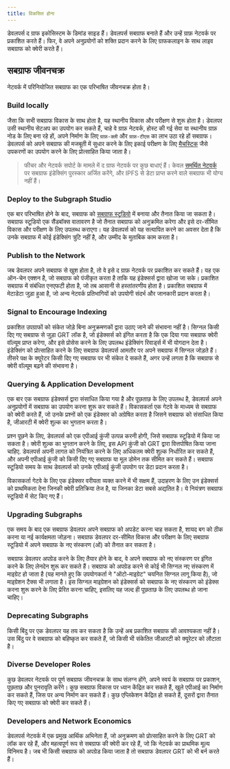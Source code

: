 ```yaml
---
title: विकसित होना
---
```


डेवलपर्स द ग्राफ इकोसिस्टम के डिमांड साइड हैं। डेवलपर्स सबग्राफ बनाते हैं और उन्हें ग्राफ़ नेटवर्क पर प्रकाशित करते हैं। फिर, वे अपने अनुप्रयोगों को शक्ति प्रदान करने के लिए ग्राफकलाइन के साथ लाइव सबग्राफ को क्वेरी करते हैं।

## सबग्राफ जीवनचक्र

नेटवर्क में परिनियोजित सबग्राफ का एक परिभाषित जीवनचक्र होता है।

### Build locally

जैसा कि सभी सबग्राफ विकास के साथ होता है, यह स्थानीय विकास और परीक्षण से शुरू होता है। डेवलपर उसी स्थानीय सेटअप का उपयोग कर सकते हैं, चाहे वे ग्राफ़ नेटवर्क, होस्ट की गई सेवा या स्थानीय ग्राफ़ नोड के लिए बना रहे हों, अपने निर्माण के लिए `ग्राफ़-क्ली` और `ग्राफ़-टीएस` का लाभ उठा रहे हों सबग्राफ। डेवलपर्स को अपने सबग्राफ की मजबूती में सुधार करने के लिए इकाई परीक्षण के लिए [मैचस्टिक](https://github.com/LimeChain/matchstick) जैसे उपकरणों का उपयोग करने के लिए प्रोत्साहित किया जाता है।

> फीचर और नेटवर्क सपोर्ट के मामले में द ग्राफ नेटवर्क पर कुछ बाधाएं हैं। केवल [समर्थित नेटवर्क](/developing/supported-networks) पर सबग्राफ इंडेक्सिंग पुरस्कार अर्जित करेंगे, और IPFS से डेटा प्राप्त करने वाले सबग्राफ भी योग्य नहीं हैं।

### Deploy to the Subgraph Studio

एक बार परिभाषित होने के बाद, सबग्राफ को [सबग्राफ स्टूडियो](https://thegraph.com/docs/en/deploying/subgraph-studio-faqs/) में बनाया और तैनात किया जा सकता है। सबग्राफ स्टूडियो एक सैंडबॉक्स वातावरण है जो तैनात सबग्राफ को अनुक्रमित करेगा और इसे दर-सीमित विकास और परीक्षण के लिए उपलब्ध कराएगा। यह डेवलपर्स को यह सत्यापित करने का अवसर देता है कि उनके सबग्राफ में कोई इंडेक्सिंग त्रुटि नहीं है, और उम्मीद के मुताबिक काम करता है।

### Publish to the Network

जब डेवलपर अपने सबग्राफ से खुश होता है, तो वे इसे द ग्राफ़ नेटवर्क पर प्रकाशित कर सकते हैं। यह एक ऑन-चेन एक्शन है, जो सबग्राफ को पंजीकृत करता है ताकि यह इंडेक्सर्स द्वारा खोजा जा सके। प्रकाशित सबग्राफ में संबंधित एनएफटी होता है, जो तब आसानी से हस्तांतरणीय होता है। प्रकाशित सबग्राफ में मेटाडेटा जुड़ा हुआ है, जो अन्य नेटवर्क प्रतिभागियों को उपयोगी संदर्भ और जानकारी प्रदान करता है।

### Signal to Encourage Indexing

प्रकाशित उपग्राफों को संकेत जोड़े बिना अनुक्रमणकों द्वारा उठाए जाने की संभावना नहीं है। सिग्नल किसी दिए गए सबग्राफ से जुड़ा GRT लॉक है, जो इंडेक्सर्स को इंगित करता है कि एक दिया गया सबग्राफ क्वेरी वॉल्यूम प्राप्त करेगा, और इसे प्रोसेस करने के लिए उपलब्ध इंडेक्सिंग रिवार्ड्स में भी योगदान देता है। इंडेक्सिंग को प्रोत्साहित करने के लिए सबग्राफ डेवलपर्स आमतौर पर अपने सबग्राफ में सिग्नल जोड़ते हैं। तीसरे पक्ष के क्यूरेटर किसी दिए गए सबग्राफ पर भी संकेत दे सकते हैं, अगर उन्हें लगता है कि सबग्राफ से क्वेरी वॉल्यूम बढ़ने की संभावना है।

### Querying & Application Development

एक बार एक सबग्राफ इंडेक्सर्स द्वारा संसाधित किया गया है और पूछताछ के लिए उपलब्ध है, डेवलपर्स अपने अनुप्रयोगों में सबग्राफ का उपयोग करना शुरू कर सकते हैं। विकासकर्ता एक गेटवे के माध्यम से सबग्राफ को क्वेरी करते हैं, जो उनके प्रश्नों को एक इंडेक्सर को अग्रेषित करता है जिसने सबग्राफ को संसाधित किया है, जीआरटी में क्वेरी शुल्क का भुगतान करता है।

प्रश्न पूछने के लिए, डेवलपर्स को एक एपीआई कुंजी उत्पन्न करनी होगी, जिसे सबग्राफ स्टूडियो में किया जा सकता है। क्वेरी शुल्क का भुगतान करने के लिए, इस API कुंजी को GRT द्वारा वित्तपोषित किया जाना चाहिए. डेवलपर्स अपनी लागत को नियंत्रित करने के लिए अधिकतम क्वेरी शुल्क निर्धारित कर सकते हैं, और अपनी एपीआई कुंजी को किसी दिए गए सबग्राफ या मूल डोमेन तक सीमित कर सकते हैं। सबग्राफ स्टूडियो समय के साथ डेवलपर्स को उनके एपीआई कुंजी उपयोग पर डेटा प्रदान करता है।

विकासकर्ता गेटवे के लिए एक इंडेक्सर वरीयता व्यक्त करने में भी सक्षम हैं, उदाहरण के लिए उन इंडेक्सर्स को प्राथमिकता देना जिनकी क्वेरी प्रतिक्रिया तेज है, या जिनका डेटा सबसे अद्यतित है। ये नियंत्रण सबग्राफ स्टूडियो में सेट किए गए हैं।

### Upgrading Subgraphs

एक समय के बाद एक सबग्राफ डेवलपर अपने सबग्राफ को अपडेट करना चाह सकता है, शायद बग को ठीक करना या नई कार्यक्षमता जोड़ना। सबग्राफ डेवलपर दर-सीमित विकास और परीक्षण के लिए सबग्राफ स्टूडियो में अपने सबग्राफ के नए संस्करण (ओं) को तैनात कर सकता है।

सबग्राफ डेवलपर अपग्रेड करने के लिए तैयार होने के बाद, वे अपने सबग्राफ को नए संस्करण पर इंगित करने के लिए लेनदेन शुरू कर सकते हैं। सबग्राफ को अपग्रेड करने से कोई भी सिग्नल नए संस्करण में माइग्रेट हो जाता है (यह मानते हुए कि उपयोगकर्ता ने "ऑटो-माइग्रेट" चयनित सिग्नल लागू किया है), जो माइग्रेशन टैक्स भी लगाता है। इस सिग्नल माइग्रेशन को इंडेक्सर्स को सबग्राफ के नए संस्करण को इंडेक्स करना शुरू करने के लिए प्रेरित करना चाहिए, इसलिए यह जल्द ही पूछताछ के लिए उपलब्ध हो जाना चाहिए।

### Deprecating Subgraphs

किसी बिंदु पर एक डेवलपर यह तय कर सकता है कि उन्हें अब प्रकाशित सबग्राफ की आवश्यकता नहीं है। उस बिंदु पर वे सबग्राफ को बहिष्कृत कर सकते हैं, जो किसी भी संकेतित जीआरटी को क्यूरेटर को लौटाता है।

### Diverse Developer Roles

कुछ डेवलपर नेटवर्क पर पूर्ण सबग्राफ जीवनचक्र के साथ संलग्न होंगे, अपने स्वयं के सबग्राफ पर प्रकाशन, पूछताछ और पुनरावृति करेंगे। कुछ सबग्राफ विकास पर ध्यान केंद्रित कर सकते हैं, खुले एपीआई का निर्माण कर सकते हैं, जिस पर अन्य निर्माण कर सकते हैं। कुछ एप्लिकेशन केंद्रित हो सकते हैं, दूसरों द्वारा तैनात किए गए सबग्राफ को क्वेरी कर सकते हैं।

### Developers and Network Economics

डेवलपर्स नेटवर्क में एक प्रमुख आर्थिक अभिनेता हैं, जो अनुक्रमण को प्रोत्साहित करने के लिए GRT को लॉक कर रहे हैं, और महत्वपूर्ण रूप से सबग्राफ की क्वेरी कर रहे हैं, जो कि नेटवर्क का प्राथमिक मूल्य विनिमय है। जब भी किसी सबग्राफ को अपग्रेड किया जाता है तो सबग्राफ डेवलपर GRT को भी बर्न करते हैं।
